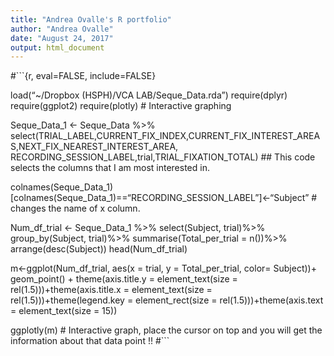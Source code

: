 ```yaml
---
title: "Andrea Ovalle's R portfolio"
author: "Andrea Ovalle"
date: "August 24, 2017"
output: html_document
---
```



#```{r, eval=FALSE, include=FALSE}

load("~/Dropbox (HSPH)/VCA LAB/Seque_Data.rda")
require(dplyr)
require(ggplot2)
require(plotly) # Interactive graphing 

Seque_Data_1 <- Seque_Data %>% select(TRIAL_LABEL,CURRENT_FIX_INDEX,CURRENT_FIX_INTEREST_AREAS,NEXT_FIX_NEAREST_INTEREST_AREA, RECORDING_SESSION_LABEL,trial,TRIAL_FIXATION_TOTAL) ## This code selects the columns that I am most interested in.

colnames(Seque_Data_1)[colnames(Seque_Data_1)=="RECORDING_SESSION_LABEL"]<-"Subject" # changes the name of x column.



Num_df_trial <- Seque_Data_1 %>%
  select(Subject, trial)%>%
  group_by(Subject, trial)%>%
  summarise(Total_per_trial = n())%>%
  arrange(desc(Subject))
head(Num_df_trial)

m<-ggplot(Num_df_trial, aes(x = trial, y = Total_per_trial, color= Subject))+ geom_point() + theme(axis.title.y = element_text(size = rel(1.5)))+theme(axis.title.x = element_text(size = rel(1.5)))+theme(legend.key = element_rect(size = rel(1.5)))+theme(axis.text = element_text(size = 15))

ggplotly(m) # Interactive graph, place the cursor on top and you will get the information about that data point !!
#```



